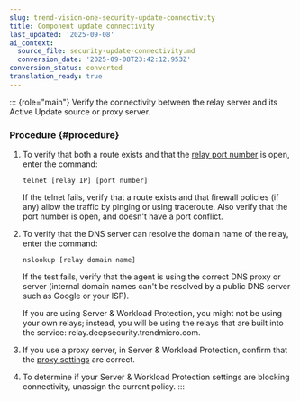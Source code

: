 ```yaml
---
slug: trend-vision-one-security-update-connectivity
title: Component update connectivity
last_updated: '2025-09-08'
ai_context:
  source_file: security-update-connectivity.md
  conversion_date: '2025-09-08T23:42:12.953Z'
conversion_status: converted
translation_ready: true
---
```


::: {role="main"}
Verify the connectivity between the relay server and its Active Update source or proxy server.

### Procedure {#procedure}

1.  To verify that both a route exists and that the [relay port number](swp-port-numbers.mdx) is open, enter the command:

    `telnet [relay IP] [port number]`

    If the telnet fails, verify that a route exists and that firewall policies (if any) allow the traffic by pinging or using traceroute. Also verify that the port number is open, and doesn't have a port conflict.

2.  To verify that the DNS server can resolve the domain name of the relay, enter the command:

    `nslookup [relay domain name]`

    If the test fails, verify that the agent is using the correct DNS proxy or server (internal domain names can't be resolved by a public DNS server such as Google or your ISP).

    If you are using Server & Workload Protection, you might not be using your own relays; instead, you will be using the relays that are built into the service: relay.deepsecurity.trendmicro.com.

3.  If you use a proxy server, in Server & Workload Protection, confirm that the [proxy settings](configure-proxies-server-workload.mdx) are correct.

4.  To determine if your Server & Workload Protection settings are blocking connectivity, unassign the current policy.
:::
